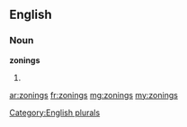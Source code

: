==English==

===Noun===
'''zonings'''

# {{plural of|[[zoning]]}}

[[Category:English plurals]]

[[ar:zonings]]
[[fr:zonings]]
[[mg:zonings]]
[[my:zonings]]